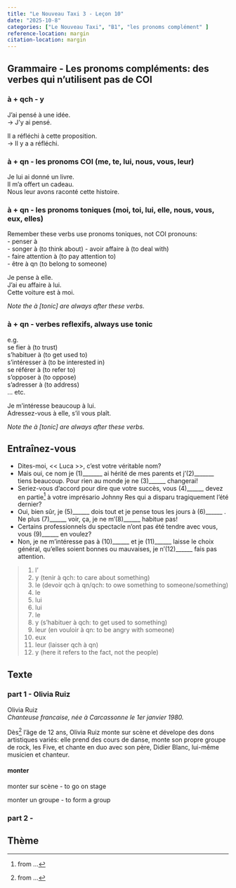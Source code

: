 ```yaml
---
title: "Le Nouveau Taxi 3 - Leçon 10"
date: "2025-10-8"
categories: ["Le Nouveau Taxi", "B1", "les pronoms complément" ]
reference-location: margin
citation-location: margin
---
```



## Grammaire - Les pronoms compléments: des verbes qui n'utilisent pas de COI

### à + qch - y

J'ai pensé à une idée.  
→ J'y ai pensé.

Il a réfléchi à cette proposition.  
→ Il y a a réfléchi.

### à + qn - les pronoms COI (me, te, lui, nous, vous, leur)

Je lui ai donné un livre.  
Il m'a offert un cadeau.  
Nous leur avons raconté cette histoire.  

### à + qn - les pronoms toniques (moi, toi, lui, elle, nous, vous, eux, elles)

Remember these verbs use pronoms toniques, not COI pronouns:  
- penser à  
- songer à  (to think about)
- avoir affaire à (to deal with)  
- faire attention à (to pay attention to)  
- être à qn (to belong to someone)

Je pense à elle.  
J'ai eu affaire à lui.  
Cette voiture est à moi. 

_Note the à [tonic] are always after these verbs._

### à + qn - verbes reflexifs, always use tonic

e.g.  
se fier à (to trust)  
s'habituer à (to get used to)  
s'intéresser à (to be interested in)  
se référer à (to refer to)  
s'opposer à (to oppose)  
s'adresser à (to address)  
... etc.  

Je m'intéresse beaucoup à lui.  
Adressez-vous à elle, s'il vous plaît.

_Note the à [tonic] are always after these verbs._

## Entraînez-vous

- Dites-moi, << Luca >>, c'est votre véritable nom?  
- Mais oui, ce nom je (1)_______ ai hérité de mes parents et j'(2)_______ tiens beaucoup. Pour rien au monde je ne (3)______ changerai!  
- Seriez-vous d'accord pour dire que votre succès, vous (4)______ devez en partie[^2a1] à votre imprésario Johnny Res qui a disparu tragiquement l'été dernier?  
- Oui, bien sûr, je (5)______ dois tout et je pense tous les jours à (6)______ . Ne plus (7)______ voir, ça, je ne m'(8)______ habitue pas!  
- Certains professionnels du spectacle n'ont pas été tendre avec vous, vous (9)______ en voulez?  
- Non, je ne m'intéresse pas à (10)______ et je (11)______ laisse le choix général, qu'elles soient bonnes ou mauvaises, je n'(12)______ fais pas attention.  

>
1. l'  
2. y (tenir à qch: to care about something)  
3. le (devoir qch à qn/qch: to owe something to someone/something)  
4. le  
5. lui  
6. lui  
7. le  
8. y (s'habituer à qch: to get used to something)
9. leur (en vouloir à qn: to be angry with someone)  
10. eux  
11. leur (laisser qch à qn)
12. y (here it refers to the fact, not the people)


[^2a1]: in part, partly


## Texte

### part 1 - Olivia Ruiz

Olivia Ruiz  
_Chanteuse francaise, née à Carcassonne le 1er janvier 1980._

Dès[^2a1] l'âge de 12 ans, Olivia Ruiz monte sur scène et dévelope des dons artistiques variés: elle prend des cours de danse, monte son propre groupe de rock, les Five, et chante en duo avec son père, Didier Blanc, lui-même musicien et chanteur. 


:::{.callout-tip}
#### monter
monter sur scène - to go on stage

monter un groupe - to form a group
:::

[^2a1]: from ...

### part 2 - 












## Thème







